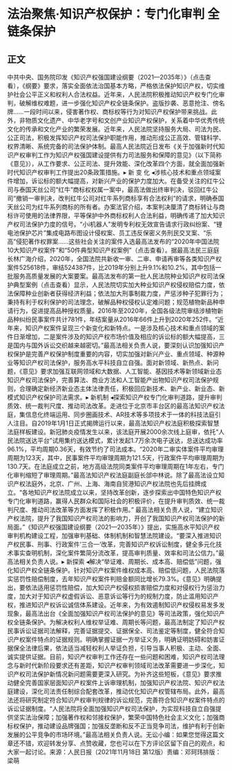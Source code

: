# 法治聚焦·知识产权保护：专门化审判 全链条保护
## 正文
中共中央、国务院印发《知识产权强国建设纲要（2021—2035年）》（点击查看），《纲要》要求，落实全面依法治国基本方略，严格依法保护知识产权，切实维护社会公平正义和权利人合法权益。近年来，人民法院积极推动知识产权专门化审判，破解维权难题，进一步强化知识产权全链条保护。盗版抄袭、恶意抢注、傍名牌……一段时间以来，侵害著作权、商标权等行为对知识产权保护带来挑战。此外，非物质文化遗产、中华老字号和文创产业知识产权保护，关系着中华优秀传统文化的传承和文化产业的繁荣发展。近年来，人民法院坚持服务大局、司法为民、公正司法，积极发挥知识产权司法保护职能作用，推动形成公正高效、管辖科学、权界清晰、系统完备的司法保护体制。最高人民法院近日发布《关于加强新时代知识产权审判工作为知识产权强国建设提供有力司法服务和保障的意见》（以下简称《意见》），从工作要求、公正司法、提升效能、深化改革四个方面，就全面加强新时代知识产权审判工作提出20条政策措施。▸ 新 变 化 ◂涉核心技术和重点领域案件增加，诉讼标的额大幅提高，对新兴产业的保护力度加大。在备受关注的红牛公司与泰国天丝公司“红牛”商标权权属一案中，最高法做出终审判决，驳回红牛公司“撤销一审判决，改判红牛公司对红牛系列商标享有合法权利”的请求，明确泰国天丝公司为红牛系列商标的所有者。办案法官介绍，本案判决厘清了商标转让与商标许可使用的法律界限，平等保护中外商标权利人合法利益，明确传递了加大知识产权司法保护力度的信号。“小i机器人”发明专利权无效宣告请求行政纠纷案、“锂电池保护芯片”集成电路布图设计侵权案、员工违反保密义务刑民交叉案、“乐高”侵犯著作权罪案……这些社会关注的案件入选最高法发布的“2020年中国法院10大知识产权案件”和“50件典型知识产权案例”（点击查看）。据最高法民三庭庭长林广海介绍，2020年，全国法院共新收一审、二审、申请再审等各类知识产权案件525618件，审结524387件，比2019年分别上升9.1%和10.2%，其中包括一批服务高质量发展的大案要案。最高法发布的第一批人民法院种业知识产权司法保护典型案例（点击查看）显示，人民法院切实加大种业知识产权侵权赔偿力度，依法保障种业创新者获得经济利益；依法加大刑事制裁力度，严惩涉种子犯罪行为；秉持有利于权利保护的司法理念，破解品种权侵权认定难问题；规范植物新品种申请行为，促进提高品种授权质量。2016年至2020年，全国各级法院审结涉植物新品种纠纷民事案件共计781件，年结案量从2016年66件上升到2020年252件。“近年来，知识产权案件呈现三个新变化和新特点。一是涉及核心技术和重点领域的案件日渐增加，二是案件涉及的知识产权市场价值及相应的诉讼标的额大幅提高，三是国内与国外诉讼交织越来越密切。”最高法相关负责人说，要深刻认识加强知识产权保护是完善产权保护制度重要的内容，切实加强对新兴产业、重点领域、种源种业等知识产权司法保护，服务高水平科技自立自强。面对新领域、新热点、新问题，《意见》要求加强互联网领域和大数据、人工智能、基因技术等新领域新业态知识产权司法保护，完善算法、商业方法和人工智能产出物知识产权司法保护规则，合理确定新经济新业态主体法律责任，积极回应新技术、新产业、新业态、新模式知识产权保护司法需求。▸ 新机制 ◂探索知识产权专门化审判道路，提升审判质效、统一裁判尺度、推动司法改革。走进位于北京市丰台区的最高法知识产权法庭，集信息化终端运用、同步圈画技术、AR技术等多项技术于一体的科技法庭引人注目。自2019年1月1日正式揭牌运行以来，最高法知识产权法庭积极探索智慧法庭样板建设。新冠肺炎疫情发生以来，该法庭开展2000余次线上庭审，依托“人民法院送达平台”试用集约送达模式，累计发起1.7万余次电子送达，总送达成功率96.1%，平均周期0.36天，有效节约了司法成本。“2020年二审实体案件平均审理周期为123天，其中，民事案件平均审理周期为121.5天，行政案件平均审理周期为130.7天。在法庭成立之前，地方高级法院同类案件平均审理周期在1年左右，专门化审判缩短了审理周期。”最高法知识产权法庭副庭长郃中林说。除了最高法设立知识产权法庭外，北京、广州、上海、海南自贸港知识产权法院也先后挂牌成立。“各地知识产权法院成立以来，坚持改革创新，逐步探索出中国特色知识产权专门化审判道路，赢得人民群众和国际社会的积极评价，在提升审判质效、统一裁判尺度、推动司法改革等方面发挥了积极作用。” 最高法相关负责人说，“建立知识产权法院，提升了我国知识产权司法的影响力，开创了我国知识产权司法保护的新局面。”《知识产权强国建设纲要（2021—2035年）》提出，实施高水平知识产权审判机构建设工程，加强审判基础、体制机制和智慧法院建设。“要深入推进知识产权民事、刑事、行政案件‘三合一’改革，完善知识产权诉讼制度，健全多元化技术事实查明机制，深化案件繁简分流改革，提高审判质量、效率和司法公信力。”最高法相关负责人说。▸ 新探索 ◂解决“举证难、周期长、成本高、赔偿低”问题，强化知识产权全链条保护。针对知识产权案件维权成本高、赔偿低问题，人民法院落实惩罚性赔偿制度，去年知识产权案件判赔金额同比增长79.3%。《意见》明确提出，要依法适用惩罚性赔偿，加大知识产权侵权损害赔偿力度和对侵权行为惩治力度，加大对于知识产权虚假诉讼、恶意诉讼等行为的规制力度，防止滥用知识产权，推进知识产权诉讼诚信体系建设。近年来，为有效遏制知识产权侵权易发多发现象，最高法出台《全面加强知识产权司法保护的意见》等司法政策，强化知识产权全链条保护。为解决权利人维权举证难、周期长等问题，最高法制定了知识产权民事诉讼证据司法解释，完善证据提交、证据保全、司法鉴定等制度，健全符合知识产权案件特点的证据规则。明确掌握证据一方举证义务，明确证明妨碍和妨害证据保全法律后果，依法适当减轻权利人举证负担，引导当事人积极、主动、全面、诚实提供证据。目前，知识产权审判工作还存在一些问题和困难，知识产权司法理念与新时代新阶段要求还有差距，知识产权审判领域司法改革需要进一步深化，知识产权司法保护新情况新问题需要更深入研究。为补齐这些短板，《意见》要求推动健全完善国家层面知识产权案件上诉审理机制，加强知识产权法院、知识产权法庭建设，深化司法责任制综合配套改革，推动优化知识产权管辖布局。此外，最高法还将研究制定符合知识产权审判规律的诉讼规范，完善符合知识产权案件特点的诉讼证据制度。“人民法院将全面加强知识产权司法保护，为实现科技自立自强提供坚实法治保障；加强著作权和邻接权保护，繁荣中国特色社会主义文化；加强商标权保护，推动建设品牌强国；加强反垄断和反不正当竞争司法，维护有利于创新发展的公平竞争的市场环境。”最高法相关负责人说。无讼小编：如果您觉得这篇文章还不错，欢迎转发分享、点赞收藏，您也可以在下方评论区留下自己的观点，和大家一起讨论。来源：人民日报（2021年11月18日 第12版）责编：邓珂玮排版：梁萌